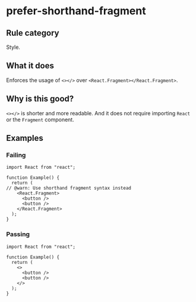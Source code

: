 # prefer-shorthand-fragment

## Rule category

Style.

## What it does

Enforces the usage of `<></>` over `<React.Fragment></React.Fragment>`.

## Why is this good?

`<></>` is shorter and more readable. And it does not require importing `React` or the `Fragment` component.

## Examples

### Failing

```tsx twoslash
import React from "react";

function Example() {
  return (
// @warn: Use shorthand fragment syntax instead
    <React.Fragment>
      <button />
      <button />
    </React.Fragment>
  );
}
```

### Passing

```tsx twoslash
import React from "react";

function Example() {
  return (
    <>
      <button />
      <button />
    </>
  );
}
```
